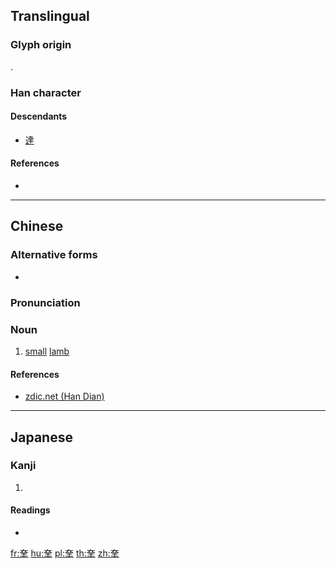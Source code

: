 {{character info/new}}
{{also|幸|㚔}}
==Translingual==

===Glyph origin===
{{Han etym}}
{{Han compound|大|羊|ls=psc}}.

===Han character===
{{Han char|rn=123|rad=羊|as=03|sn=9|four=40501|canj=KTQ,XKTQ|ids=⿱大羊}}

====Descendants====
* [[達]]

====References====
* {{Han ref|kx=0951.090|dkj=28434|dj=1393.160|hdz=53127.010|uh=7F8D|ud=32653|bh=D04F|bd=53327}}

----

==Chinese==
{{zh-forms}}

===Alternative forms===
* {{zh-l|𦍒}}

===Pronunciation===
{{zh-pron
|m=dá
|c=taat3
|mc=y
|oc=y
|ma=
|cat=n
}}

===Noun===
{{zh-noun}}

# [[small]] [[lamb]]

====References====
* [http://www.zdic.net/zd/zi/ZdicE7ZdicBEZdic8D.htm zdic.net (Han Dian)]

----

==Japanese==

===Kanji===
{{ja-kanji|grade=|rs=羊03}}

# {{defn|lang=ja|sort=羊03}}

====Readings====
* {{ja-readings|on=[[たつ]] (tatsu), [[たち]] (tachi)|kun=|nanori=}}

[[fr:羍]]
[[hu:羍]]
[[pl:羍]]
[[th:羍]]
[[zh:羍]]